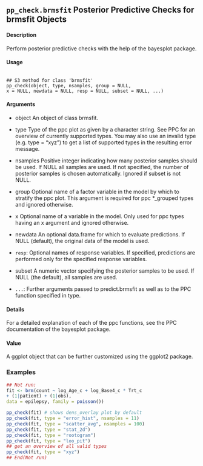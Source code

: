 
## ``pp_check.brmsfit`` Posterior Predictive Checks for brmsfit Objects

#### Description 
Perform posterior predictive checks with the help of the bayesplot package.

#### Usage
<pre><code>
## S3 method for class 'brmsfit'
pp_check(object, type, nsamples, group = NULL,
x = NULL, newdata = NULL, resp = NULL, subset = NULL, ...)
</code></pre>

#### Arguments
* object An object of class brmsfit.
* type Type of the ppc plot as given by a character string. See PPC for an overview of
currently supported types. You may also use an invalid type (e.g. type = "xyz")
to get a list of supported types in the resulting error message.
* nsamples Positive integer indicating how many posterior samples should be used. If NULL all samples are used. If not specified, the number of posterior samples is chosen
automatically. Ignored if subset is not NULL.
* group Optional name of a factor variable in the model by which to stratify the ppc plot. This argument is required for ppc *_grouped types and ignored otherwise.

* x Optional name of a variable in the model. Only used for ppc types having an x
argument and ignored otherwise.
* newdata An optional data.frame for which to evaluate predictions. If NULL (default), the
original data of the model is used.
* `` resp``: Optional names of response variables. If specified, predictions are performed
only for the specified response variables.
* subset A numeric vector specifying the posterior samples to be used. If NULL (the default), all samples are used.
* `` ... ``: Further arguments passed to predict.brmsfit as well as to the PPC function
specified in type.

#### Details
For a detailed explanation of each of the ppc functions, see the PPC documentation of the bayesplot
package.

#### Value
A ggplot object that can be further customized using the ggplot2 package.

### Examples
```r
## Not run:
fit <- brm(count ~ log_Age_c + log_Base4_c * Trt_c
+ (1|patient) + (1|obs),
data = epilepsy, family = poisson())
```

```r
pp_check(fit) # shows dens_overlay plot by default
pp_check(fit, type = "error_hist", nsamples = 11)
pp_check(fit, type = "scatter_avg", nsamples = 100)
pp_check(fit, type = "stat_2d")
pp_check(fit, type = "rootogram")
pp_check(fit, type = "loo_pit")
## get an overview of all valid types
pp_check(fit, type = "xyz")
## End(Not run)
```


